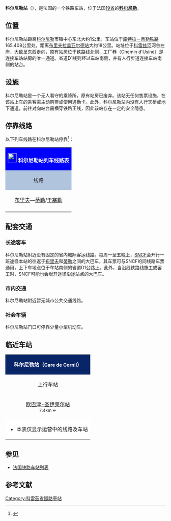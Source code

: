 {{Infobox station
| name          =[[File:Sncf-logo.svg|32x32px]]科尔尼勒站<br>{{lang|fr|Gare de Cornil}} 
| type          = [[法国铁路|法国铁路]]
| image = File:Gare de Cornil.jpg
|image_caption = 科尔尼勒站站台（2014年5月）
| address       = {{FRA}}[[科雷兹省|科雷兹省]][[科尔尼勒|科尔尼勒]]
| latd          = 45
| latm          = 12
| lats          = 42
| latNS         = N
| longd         = 1
| longm         = 41
| longs         = 30
| longEW        = E
| operator = [[File:_Sncf-logo.svg|32x32px]]
| coordinates_display = yes
| iso_region    = FR
| line          = 
* [[库特拉－蒂勒铁路|库特拉－蒂勒铁路]]
| structure           = 地面
| levels              = 1层
| platform      = 2
| tracks        = 2
| elevation = 175米
| opened        = 1853年12月24日
| rebuilt =
| status = 使用中
| closed        = 
| passengers= 3,712人次<ref>{{Cite web|url=https://ressources.data.sncf.com/explore/dataset/frequentation-gares/?sort=voyageurs_2014&q=cornil|title=Fréquentation en gares|accessdate=2017-02-14|author=SNCF|date=|language=法语|publisher=SNCF Open Data}}</ref>
| pass_year= 2015年
| ADA                 = 
| station_type = 乘降所
| connections = 
| route_map =
| map_locator   = 
| note =
| services = [[法国大区列车|TER]]
}}

'''科尔尼勒站'''（{{lang-fr|Gare de Cornil}}），是法国的一个铁路车站，位于法国[[科雷兹省|19省]]的'''[[科尔尼勒|科尔尼勒]]'''。

==位置==

科尔尼勒站距离[[科尔尼勒|科尔尼勒]]市镇中心东北大约1公里，车站位于[[库特拉－蒂勒铁路|库特拉－蒂勒铁路]]165.408公里处，距离[[布里夫拉盖亚尔德站|布里夫拉盖亚尔德站]]大约18公里。站址位于[[科雷兹河|科雷兹河]]河谷左岸，大致呈东西走向，原有站房位于铁路线北侧，工厂巷（Chemin d'Usine）是连接车站站房的唯一通道。省道D1线则经过车站南侧，并有人行步道连接车站南侧的站台。

==设施==

科尔尼勒站是一个无人看守的乘降所，原有站房已废弃。该站无任何售票设施，在该站上车的乘客需主动购票或使用通勤卡。此外，科尔尼勒站内没有人行天桥或地下通道，前往对向站台需横穿铁路正线，因此该站存在一定的安全隐患。

== 停靠线路 ==

{{动态列表|最后更新时间：2017年2月14日。本章节内容仅供参考，不排除因施工或罢工而引发的临时性变更。欢迎修正和补充}}

以下列车线路在科尔尼勒站停靠<ref>{{Cite web|url=https://www.ter.sncf.com/limousin/gares/87594465/Aubazine-St-Hilaire/pratique|title=HALTE FERROVIAIRE AUBAZINE-ST-HILAIRE|accessdate=2017-02-14|author=SNCF|date=|language=法语|publisher=TER Limousin|archive-date=2017-09-12|archive-url=https://web.archive.org/web/20170912192340/https://www.ter.sncf.com/limousin/gares/87594465/Aubazine-St-Hilaire/pratique|dead-url=no}}</ref>：

{| class="wikitable mw-collapsible" 
|colspan="5" style="background:#0000FF" align="center" |[[File:_Sncf-logo.svg|28x28px]] <font color=#FFFFFF>'''科尔尼勒站列车线路表'''</font>
|-
!style="background:#B0C4DE"| 线路
!style="background:#B0C4DE"|车种
!style="background:#B0C4DE"|上一站
!style="background:#B0C4DE"|下一站
!style="background:#B0C4DE"|大致运行频率{{noteTag|name=noteA}}
|-
|[[布里夫拉盖亚尔德站|布里夫]]—[[蒂勒站|蒂勒]]/[[于塞勒站|于塞勒]]
| rowspan="1" align="center"|'''[[法国大区列车|TER]]'''
|[[欧巴津-圣伊莱尔站|欧巴津-圣伊莱尔]]
|[[蒂勒站|蒂勒]]
|每天9~14趟
|-
|colspan="5" style="background:#FFFFFF"|{{noteFoot|1=
{{noteTag|name=noteA|1=在本栏中，往返1次为"1趟"}}
}}
|}

==配套交通==
===长途客车===

科尔尼勒站附近没有固定的省内城际客运线路。每周一至五晚上，[[SNCF|SNCF]]会开行一班途径本站的往返于[[布里夫拉盖亚尔德站|布里夫]]和[[蒂勒站|蒂勒]]之间的大巴车，其车票可与SNCF的同线路车票通用，上下车地点位于车站南侧的省道D1公路上。此外，当沿线铁路线施工或罢工时，SNCF可能也会增开途径沿途站点的大巴车。

===市内交通===

科尔尼勒站附近暂无城市公共交通线路。

===社会车辆===

科尔尼勒站门口可停靠少量小型机动车。

==临近车站==

{|class="wikitable mw-collapsible" style="margin: 0 auto; width:42em;"
|colspan="3"  style="background:#082567" align="center"|<font color=#FFFFFF>'''科尔尼勒站（<span style="font-size:11pt;">Gare de Cornil</span>）'''</font>
|-
!上行车站
!线路
!下行车站
|-
|align="center" |[[欧巴津-圣伊莱尔站|欧巴津-圣伊莱尔站]]<br><span style="font-size:small">7.4km ←</span>
|align="center" |'''[[库特拉－蒂勒铁路|库特拉－蒂勒铁路]]'''
|align="center" |[[蒂勒站|蒂勒站]]<br><span style="font-size:small">→ 8km</span>
|-
|colspan="3" style="background:#FFFFFF"|
*本表仅显示运营中的线路及车站
|}

==参见==
* [[法国铁路车站列表|法国铁路车站列表]]

== 参考文献 ==
{{Reflist}}

[[Category:科雷茲省鐵路車站|Category:科雷茲省鐵路車站]]